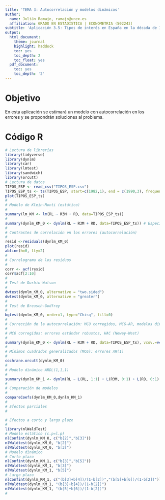```yaml
---
title: 'TEMA 3: Autocorrelación y modelos dinámicos'
author:
  name: Julián Ramajo, ramajo@unex.es
  affiliation: GRADO EN ESTADÍSTICA | ECONOMETRIA (502243)
subtitle: 'Aplicación 3.5: Tipos de interés en España en la década de 1980'
output:
  html_document:
    theme: journal
    highlight: haddock
    toc: yes
    toc_depth: 2
    toc_float: yes
  pdf_document:
    toc: yes
    toc_depth: '2'
---
```


# Objetivo

En esta aplicación se estimará un modelo con autocorrelación en los errores y se propondrán soluciones al problema.

# Código R

```r
# Lectura de librerías
library(tidyverse)
library(dynlm)
library(car)
library(lmtest)
library(sandwich)
library(orcutt)
# Lectura de datos
TIPOS_ESP <- read_csv("TIPOS_ESP.csv")
TIPOS_ESP_ts <- ts(TIPOS_ESP, start=c(1982,1), end = c(1990,3), frequency = 4)
plot(TIPOS_ESP_ts)
#
# Modelo de Klein-Monti (estático)
#
summary(lm_KM <- lm(RL ~ R3M + RD, data=TIPOS_ESP_ts))
#
summary(dynlm_KM_0 <- dynlm(RL ~ R3M + RD, data=TIPOS_ESP_ts)) # Especificaciónn ARDL(0,0,0) 
#
# Contrastes de correlación en los errores (autocorrelación)
#
resid <-residuals(dynlm_KM_0)
plot(resid)
abline(h=0, lty=2)
#
# Correlograma de los residuos
#
corr <- acf(resid)
corr$acf[2:10]
#
# Test de Durbin-Watson
#
dwtest(dynlm_KM_0, alternative = "two.sided")
dwtest(dynlm_KM_0, alternative = "greater")
#
# Test de Breusch-Godfrey
#
bgtest(dynlm_KM_0, order=1, type="Chisq", fill=0)
#
# Corrección de la autocorrelación: MCO corregidos, MCG-AR, modelos dinámicos del tipo ARDL
#
# MCO corregidos: errores estándar robustos, HAC (Newey-West)
#
summary(dynlm_KM_0 <- dynlm(RL ~ R3M + RD, data=TIPOS_ESP_ts), vcov.=vcovHAC(dynlm_KM_0))
#
# Mínimos cuadrados generalizados (MCG): errores AR(1)
#
cochrane.orcutt(dynlm_KM_0)
#
# Modelo dinámico ARDL(1,1,1) 
#
summary(dynlm_KM_1 <- dynlm(RL ~ L(RL, 1:1) + L(R3M, 0:1) + L(RD, 0:1), data=TIPOS_ESP_ts))
#
# Comparación de modelos
#
compareCoefs(dynlm_KM_0,dynlm_KM_1)
#
# Efectos parciales
#

# Efectos a corto y largo plazo
#
library(nlWaldTest)
# Modelo estático (c.p=l.p)
nlConfint(dynlm_KM_0, c("b[2]","b[3]"))
nlWaldtest(dynlm_KM_0, "b[2]")
nlWaldtest(dynlm_KM_0, "b[3]")
# Modelo dinámico
# Corto plazo
nlConfint(dynlm_KM_1, c("b[3]","b[5]"))
nlWaldtest(dynlm_KM_1, "b[3]")
nlWaldtest(dynlm_KM_1, "b[5]")
# Largo plazo
nlConfint(dynlm_KM_1, c("(b[3]+b[4])/(1-b[2])","(b[5]+b[6])/(1-b[2])"))
nlWaldtest(dynlm_KM_1, "(b[3]+b[4])/(1-b[2])")
nlWaldtest(dynlm_KM_1, "(b[5]+b[6])/(1-b[2])")
#
```

